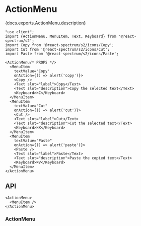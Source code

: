 

# ActionMenu

<PageDescription>{docs.exports.ActionMenu.description}</PageDescription>

```tsx render docs={docs.exports.ActionMenu} links={docs.links} props={[ 'size', 'align', 'direction', 'menuSize', 'isQuiet', 'isDisabled']} initialProps={{}} type="s2"
"use client";
import {ActionMenu, MenuItem, Text, Keyboard} from '@react-spectrum/s2';
import Copy from '@react-spectrum/s2/icons/Copy';
import Cut from '@react-spectrum/s2/icons/Cut';
import Paste from '@react-spectrum/s2/icons/Paste';

<ActionMenu/* PROPS */>
  <MenuItem
    textValue="Copy"
    onAction={() => alert('copy')}>
    <Copy />
    <Text slot="label">Copy</Text>
    <Text slot="description">Copy the selected text</Text>
    <Keyboard>⌘C</Keyboard>
  </MenuItem>
  <MenuItem
    textValue="Cut"
    onAction={() => alert('cut')}>
    <Cut />
    <Text slot="label">Cut</Text>
    <Text slot="description">Cut the selected text</Text>
    <Keyboard>⌘X</Keyboard>
  </MenuItem>
  <MenuItem
    textValue="Paste"
    onAction={() => alert('paste')}>
    <Paste />
    <Text slot="label">Paste</Text>
    <Text slot="description">Paste the copied text</Text>
    <Keyboard>⌘V</Keyboard>
  </MenuItem>
</ActionMenu>
```

## API

```tsx links={{ActionMenu: '#actionmenu', MenuItem: 'Menu.html#menuitem'}}
<ActionMenu>
  <MenuItem />
</ActionMenu>
```

### ActionMenu

<PropTable component={docs.exports.ActionMenu} links={docs.links} />
